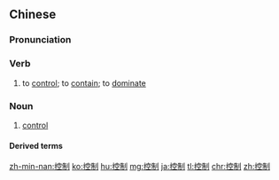 ==Chinese==
{{zh-forms}}

===Pronunciation===
{{zh-pron
|m=kòngzhì
|c=hung3 zai3
|h=pfs=khúng-chṳ
|mn=qz,tw,xm:khòng-chè/zz:khòng-chì
|ma=Zh-kòngzhì.ogg
|cat=v,n
}}

===Verb===
{{zh-verb}}

# to [[control]]; to [[contain]]; to [[dominate]]
#: {{zh-x|控制 人口 增長|to '''control''' population growth}}
#: {{zh-x|我 幾{jī}乎 不 能 控制 自己。|I could hardly '''contain''' myself.}}
#: {{zh-x|這 個 地區 被 黑幫 控制 著[着]{zhe}。|This area is '''dominated''' by gangs.}}

===Noun===
{{zh-noun}}

# [[control]]
#: {{zh-x|失去 控制|to lose '''control'''}}
#: {{zh-x|生育 控制|[[birth control|birth '''control''']]}}

====Derived terms====
{{zh-der|控制論|氣候控制|自我控制}}

{{zh-cat|Elementary}}

[[zh-min-nan:控制]]
[[ko:控制]]
[[hu:控制]]
[[mg:控制]]
[[ja:控制]]
[[tl:控制]]
[[chr:控制]]
[[zh:控制]]